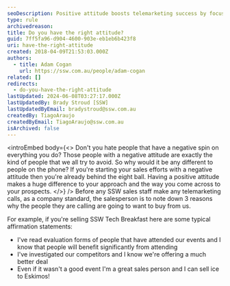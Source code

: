 ```yaml
---
seoDescription: Positive attitude boosts telemarketing success by focusing on why prospects want to buy from you.
type: rule
archivedreason:
title: Do you have the right attitude?
guid: 7ff5fa96-d904-4600-903e-eb1eb6b423f8
uri: have-the-right-attitude
created: 2018-04-09T21:53:03.000Z
authors:
  - title: Adam Cogan
    url: https://ssw.com.au/people/adam-cogan
related: []
redirects:
  - do-you-have-the-right-attitude
lastUpdated: 2024-06-08T03:27:17.000Z
lastUpdatedBy: Brady Stroud [SSW]
lastUpdatedByEmail: bradystroud@ssw.com.au
createdBy: TiagoAraujo
createdByEmail: TiagoAraujo@ssw.com.au
isArchived: false
---
```


<introEmbed
  body={<>
Don't you hate people that have a negative spin on everything you do? Those people with a negative attitude are exactly the kind of people that we all try to avoid. So why would it be any different to people on the phone? If you're starting your sales efforts with a negative attitude then you're already behind the eight ball. Having a positive attitude makes a huge difference to your approach and the way you come across to your prospects.
  </>}
/>
Before any SSW sales staff make any telemarketing calls, as a company standard, the salesperson is to note down 3 reasons why the people they are calling are going to want to buy from us.

For example, if you're selling SSW Tech Breakfast here are some typical affirmation statements:

- I've read evaluation forms of people that have attended our events and I know that people will benefit significantly from attending
- I've investigated our competitors and I know we're offering a much better deal
- Even if it wasn't a good event I'm a great sales person and I can sell ice to Eskimos!
